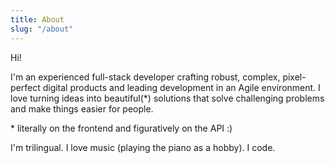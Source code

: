 ```yaml
---
title: About
slug: "/about"
---
```


Hi!

I'm an experienced full-stack developer crafting robust, complex, pixel-perfect digital products and leading development in an Agile environment. I love turning ideas into beautiful(\*) solutions that solve challenging problems and make things easier for people.

\* literally on the frontend and figuratively on the API :)

I'm trilingual. I love music (playing the piano as a hobby). I code.

